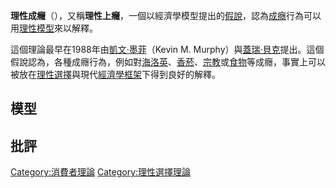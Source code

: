 {{Unreferenced|time=2021-01-24T05:07:32+00:00}}
'''理性成癮'''（{{lang-en|Rational addiction}}），又稱'''理性上癮'''，一個以經濟學模型提出的[[假說|假說]]，認為[[成癮|成癮]]行為可以用[[理性|理性]][[模型|模型]]來以解釋。

這個理論最早在1988年由[[凱文·墨菲|凱文·墨菲]]（Kevin M. Murphy）與[[蓋瑞·貝克|蓋瑞·貝克]]提出。這個假說認為，各種成癮行為，例如對[[海洛英|海洛英]]、[[香菸|香菸]]、[[宗教|宗教]]或[[食物|食物]]等成癮，事實上可以被放在[[理性選擇|理性選擇]]與現代[[經濟學|經濟學]][[框架_(社會科學)|框架]]下得到良好的解釋。

==模型==
==批評==
[[Category:消費者理論|Category:消費者理論]]
[[Category:理性選擇理論|Category:理性選擇理論]]
{{stub}}